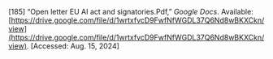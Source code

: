 \[185\]	“Open letter EU AI act and signatories.Pdf,” *Google Docs*. Available: [https://drive.google.com/file/d/1wrtxfvcD9FwfNfWGDL37Q6Nd8wBKXCkn/view](https://drive.google.com/file/d/1wrtxfvcD9FwfNfWGDL37Q6Nd8wBKXCkn/view). \[Accessed: Aug. 15, 2024\]